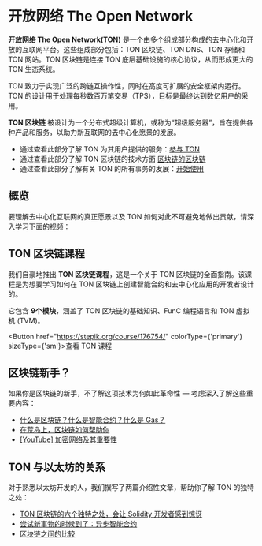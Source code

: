 

# 开放网络 The Open Network

__开放网络 The Open Network(TON)__ 是一个由多个组成部分构成的去中心化和开放的互联网平台。这些组成部分包括：TON 区块链、TON DNS、TON 存储和 TON 网站。TON 区块链是连接 TON 底层基础设施的核心协议，从而形成更大的 TON 生态系统。

TON 致力于实现广泛的跨链互操作性，同时在高度可扩展的安全框架内运行。TON 的设计用于处理每秒数百万笔交易（TPS），目标是最终达到数亿用户的采用。

__TON 区块链__ 被设计为一个分布式超级计算机，或称为“超级服务器”，旨在提供各种产品和服务，以助力新互联网的去中心化愿景的发展。

* 通过查看此部分了解 TON 为其用户提供的服务：[参与 TON](/participate/)
* 通过查看此部分了解 TON 区块链的技术方面 [区块链的区块链](/learn/overviews/ton-blockchain)
* 通过查看此部分了解有关 TON 的所有事务的发展：[开始使用](/develop/overview)

## 概览

要理解去中心化互联网的真正愿景以及 TON 如何对此不可避免地做出贡献，请深入学习下面的视频：

<Player url="https://www.youtube.com/watch?v=XgzHmV_nnpY" />


## TON 区块链课程

我们自豪地推出 __TON 区块链课程__，这是一个关于 TON 区块链的全面指南。该课程是为想要学习如何在 TON 区块链上创建智能合约和去中心化应用的开发者设计的。

它包含 __9个模块__，涵盖了 TON 区块链的基础知识、FunC 编程语言和 TON 虚拟机 (TVM)。

<Button href="https://stepik.org/course/176754/" colorType={'primary'} sizeType={'sm'}>查看 TON 课程</Button>


## 区块链新手？

如果你是区块链的新手，不了解这项技术为何如此革命性 — 考虑深入了解这些重要内容：

* [什么是区块链？什么是智能合约？什么是 Gas？](https://blog.ton.org/what_is_blockchain)
* [在荒岛上，区块链如何帮助你](https://talkol.medium.com/why-decentralized-consensus-blockchain-is-good-for-business-5ff263468210)
* [\[YouTube\] 加密网络及其重要性](https://youtu.be/2wxtiNgXBaU)


## TON 与以太坊的关系

对于熟悉以太坊开发的人，我们撰写了两篇介绍性文章，帮助你了解 TON 的独特之处：

* [TON 区块链的六个独特之处，会让 Solidity 开发者感到惊讶](https://blog.ton.org/six-unique-aspects-of-ton-blockchain-that-will-surprise-solidity-developers)
* [尝试新事物的时候到了：异步智能合约](https://telegra.ph/Its-time-to-try-something-new-Asynchronous-smart-contracts-03-25)
* [区块链之间的比较](https://ton.org/comparison_of_blockchains.pdf)
